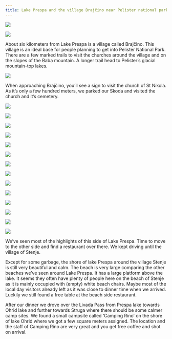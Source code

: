 ```yaml
---
title: Lake Prespa and the village Brajčino near Pelister national park
---
```


<Image
    src='images/DSC_8511.jpg'
    caption='Our camping spot at Youth Hostel Prespa-Pretor.'
/>

<Image
    src='images/DSC_8531.jpg'
    caption='Lake Prespa'
/>


About six kilometers from Lake Prespa is a village called Brajčino. This village is an ideal base for people planning to get into Pelister National Park. There are a few marked trails to visit the churches around the village and on the slopes of the Baba mountain. A longer trail head to Pelister’s glacial mountain-top lakes.

<Image
    src='images/DSC_8548.jpg'
    caption='Brajchino, a village less than 5 km from the border with Greece. Sitting on the edge of Pelister National Park.'
/>

When approaching Brajčino, you’ll see a sign to visit the church of St Nikola. As it’s only a few hundred meters, we parked our Skoda and visited the church and it’s cemetery.

<Image
    src='images/DSC_8536.jpg'
    caption='The road to the church of Saint Nicholas in Brajčino'
/>


<Image
    src='images/DSC_8535.jpg'
    caption='The cemetery and church of Saint Nicholas in Brajčino.'
/>


<Image
    src='images/DSC_8553.jpg'
    caption='Brajčino, a village less than 5 km from the border with Greece. Sitting on the edge of Pelister National Park.'
/>


<Image
    src='images/DSC_8554.jpg'
    caption='Just next to this beach on Lake Prespa is the border with Greece. This is our favorite beach at Lake Prespa.'
/>



<Image
    src='images/DSC_8559.jpg'
    caption='Lake Prespa.'
/>


<Image
    src='images/DSC_8553.jpg'
    caption='The same beach again, clean beach and water. With a beach bar.'
/>


<Image
    src='images/DSC_8566.jpg'
    caption='Slivnica Monastery – St. Mary'
/>


<Image
    src='images/DSC_8573.jpg'
    caption='View on Lake Prespa with Golem Grad. The only island of Macedonia!'
/>

<Image
    src='images/DSC_8572-1.jpg'
/>

<Image
    src='images/DSC_8588.jpg'
/>

<Image
    src='images/DSC_8589.jpg'
/>

<Image
    src='images/DSC_8591.jpg'
/>

<Image
    src='images/DSC_8592.jpg'
/>

<Image
    src='images/DSC_8601.jpg'
/>

We’ve seen most of the highlights of this side of Lake Prespa. Time to move to the other side and find a restaurant over there. We kept driving until the village of Stenje.

  

Except for some garbage, the shore of lake Prespa around the village Stenje is still very beautiful and calm.  The beach is very large comparing the other beaches we’ve seen around Lake Prespa. It has a large platform above the lake. It seems they often have plenty of people here on the beach of Stenje as it is mainly occupied with (empty) white beach chairs.  Maybe most of the local day visitors already left as it was close to dinner time when we arrived. Luckily we still found a free table at the beach side restaurant.

After our dinner we drove over the Livada Pass from Prespa lake towards Ohrid lake and further towards Struga where there should be some calmer camp sites. We found a small campsite called ‘Camping Rino’ on the shore of lake Ohrid where we got a few square meters assigned. The location and the staff of Camping Rino are very great and you get free coffee and shot on arrival.